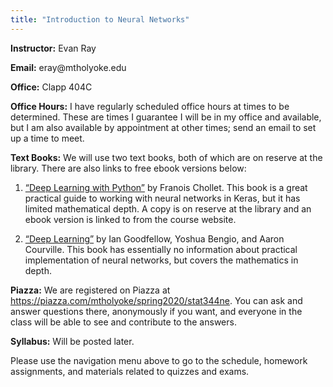 ```yaml
---
title: "Introduction to Neural Networks"
---
```


**Instructor:** Evan Ray

**Email:** eray@mtholyoke.edu

**Office:** Clapp 404C

**Office Hours:** I have regularly scheduled office hours at times to be determined.  These are times I guarantee I will be in my office and available, but I am also available by appointment at other times; send an email to set up a time to meet.

<!--**Evening Group Work**: We have scheduled rooms for evening group work, with TAs available to help with questions, on **days to be determined**.  These sessions will meet in **room to be determined**.-->

**Text Books:** We will use two text books, both of which are on reserve at the library.  There are also links to free ebook versions below:

1. ["Deep Learning with Python"](http://proxy.mtholyoke.edu:2048/login?url=https://www.safaribooksonline.com/library/view/-/9781617294433/?ar) by Fran\c{c}ois Chollet.  This book is a great practical guide to working with neural networks in Keras, but it has limited mathematical depth.  A copy is on reserve at the library and an ebook version is linked to from the course website.

2. ["Deep Learning"](http://www.deeplearningbook.org/) by Ian Goodfellow, Yoshua Bengio, and Aaron Courville.  This book has essentially no information about practical implementation of neural networks, but covers the mathematics in depth.

**Piazza:** We are registered on Piazza at [https://piazza.com/mtholyoke/spring2020/stat344ne](https://piazza.com/mtholyoke/spring2020/stat344ne).  You can ask and answer questions there, anonymously if you want, and everyone in the class will be able to see and contribute to the answers.

**Syllabus:** Will be posted later.

Please use the navigation menu above to go to the schedule, homework assignments, and materials related to quizzes and exams.
